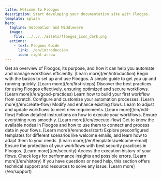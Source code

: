 ```yaml
---
title: Welcome to Floogos
description: Start developing your documentation site with Floogos.
template: splash
hero:
  tagline: Automation and Middleware
  image:
    file: ../../../assets/floogos_icon_dark.png
  actions:
    - text: Flogoos Guide
      link: ./en/introduccion
      icon: right-arrow
---
```



<LinkCard
	title="Explore Floogos documentation"
	href="./en/introduction"
/>

<CardGrid stagger>
  <Card title="Introduction" icon="document">
    Get an overview of Floogos, its purpose, and how it can help you automate and manage workflows efficiently.  
    [Learn more](/en/introduction)
  </Card>
  <Card title="Getting Started" icon="document">
    Begin with the basics to set up and use Floogos. A simple guide to get you up and running quickly.  
    [Learn more](/en/first-steps)
  </Card>
  <Card title="Best Practices" icon="document">
    Discover the best practices for using Floogos effectively, ensuring optimized and secure workflows.  
    [Learn more](/en/good-practices)
  </Card>
  <Card title="Create Flow" icon="pencil">
    Learn how to build your first workflow from scratch. Configure and customize your automation processes.  
    [Learn more](/en/create-flow)
  </Card>
  <Card title="Edit Flow" icon="pen">
    Modify and enhance existing flows. Learn to adjust and update workflows to meet new requirements.  
    [Learn more](/en/edit-flow)
  </Card>
  <Card title="Execute Flow" icon="rocket">
    Follow detailed instructions on how to execute your workflows. Ensure everything runs smoothly.  
    [Learn more](/en/execute-flow)
  </Card>
  <Card title="Nodes" icon="puzzle">
    Get to know the available nodes in Floogos and how to use them to connect and process data in your flows.  
    [Learn more](/en/nodes/start)
  </Card>
  <Card title="Templates" icon="seti:odata">
    Explore preconfigured templates for different scenarios like welcome emails, and learn how to adapt them to your needs.  
    [Learn more](/en/templates/welcome-email)
  </Card>
  <Card title="Security" icon="seti:odata">
    Ensure the protection of your workflows with best security practices in Floogos.  
    [Learn more](/en/security)
  </Card>
  <Card title="History" icon="seti:odata">
    Access the execution history of your flows. Check logs for performance insights and possible errors.  
    [Learn more](/en/history)
  </Card>
  <Card title="Support" icon="seti:odata">
    If you have questions or need help, this section offers technical support and resources to solve any issue.  
    [Learn more](/en/support)
  </Card>
</CardGrid>